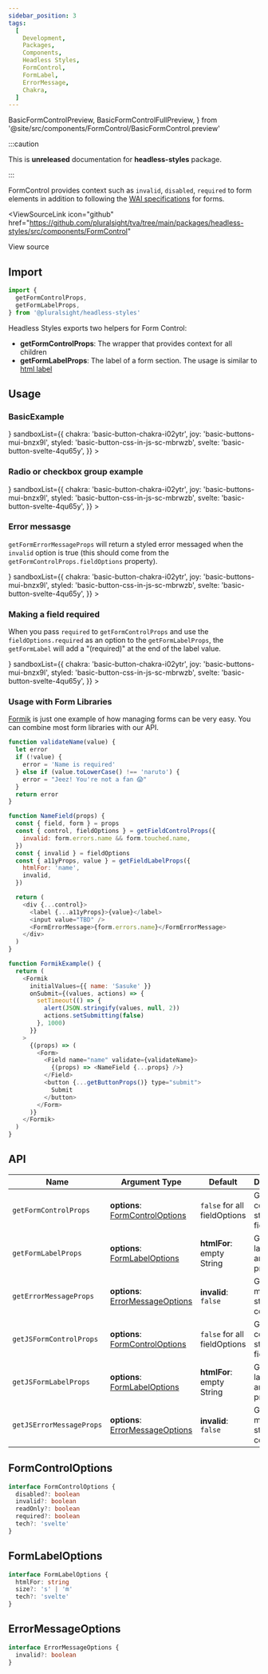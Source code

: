 ```yaml
---
sidebar_position: 3
tags:
  [
    Development,
    Packages,
    Components,
    Headless Styles,
    FormControl,
    FormLabel,
    ErrorMessage,
    Chakra,
  ]
---
```


<!-- TODO: As of 2.0.0-beta.17 live-codeblock do not support imports. -->
<!-- Keep an eye out so we can kill the components we are importing in. -->
<!-- https://docusaurus.io/docs/markdown-features/code-blocks#imports -->

  BasicFormControlPreview,
  BasicFormControlFullPreview,
} from '@site/src/components/FormControl/BasicFormControl.preview'

:::caution

This is **unreleased** documentation for **headless-styles** package.

:::

FormControl provides context such as `invalid`, `disabled`, `required` to form elements in addition to following the [WAI specifications](https://www.w3.org/WAI/tutorials/forms/) for forms.

<ViewSourceLink
  icon="github"
  href="https://github.com/pluralsight/tva/tree/main/packages/headless-styles/src/components/FormControl"
>
  View source
</ViewSourceLink>

## Import

```javascript
import {
  getFormControlProps,
  getFormLabelProps,
} from '@pluralsight/headless-styles'
```

Headless Styles exports two helpers for Form Control:

- **getFormControlProps**: The wrapper that provides context for all children
- **getFormLabelProps**: The label of a form section. The usage is similar to [html label](https://developer.mozilla.org/en-US/docs/Web/HTML/Element/label)

## Usage

### BasicExample

<BasicFormControl />
<LiveExampleTabs
  fullCode={<BasicFormControlFullPreview />}
  sandboxList={{
    chakra: 'basic-button-chakra-i02ytr',
    joy: 'basic-buttons-mui-bnzx9l',
    styled: 'basic-button-css-in-js-sc-mbrwzb',
    svelte: 'basic-button-svelte-4qu65y',
  }}
>
  <BasicFormControlPreview />
</LiveExampleTabs>

### Radio or checkbox group example

<RadioGroup />
<LiveExampleTabs
  fullCode={<BasicButtonFullPreview />}
  sandboxList={{
    chakra: 'basic-button-chakra-i02ytr',
    joy: 'basic-buttons-mui-bnzx9l',
    styled: 'basic-button-css-in-js-sc-mbrwzb',
    svelte: 'basic-button-svelte-4qu65y',
  }}
>
  <BasicButtonPreview />
</LiveExampleTabs>

### Error messasge

`getFormErrorMessageProps` will return a styled error messaged when the `invalid` option is true (this should come from the `getFormControlProps.fieldOptions` property).

<RadioGroup />
<LiveExampleTabs
  fullCode={<BasicButtonFullPreview />}
  sandboxList={{
    chakra: 'basic-button-chakra-i02ytr',
    joy: 'basic-buttons-mui-bnzx9l',
    styled: 'basic-button-css-in-js-sc-mbrwzb',
    svelte: 'basic-button-svelte-4qu65y',
  }}
>
  <BasicButtonPreview />
</LiveExampleTabs>

### Making a field required

When you pass `required` to `getFormControlProps` and use the `fieldOptions.required` as an option to the `getFormLabelProps`, the `getFormLabel` will add a "(required)" at the end of the label value.

<RadioGroup />
<LiveExampleTabs
  fullCode={<BasicButtonFullPreview />}
  sandboxList={{
    chakra: 'basic-button-chakra-i02ytr',
    joy: 'basic-buttons-mui-bnzx9l',
    styled: 'basic-button-css-in-js-sc-mbrwzb',
    svelte: 'basic-button-svelte-4qu65y',
  }}
>
  <BasicButtonPreview />
</LiveExampleTabs>

### Usage with Form Libraries

[Formik](https://formik.org/) is just one example of how managing forms can be very easy. You can combine most form libraries with our API.

```javascript
function validateName(value) {
  let error
  if (!value) {
    error = 'Name is required'
  } else if (value.toLowerCase() !== 'naruto') {
    error = "Jeez! You're not a fan 😱"
  }
  return error
}

function NameField(props) {
  const { field, form } = props
  const { control, fieldOptions } = getFieldControlProps({
    invalid: form.errors.name && form.touched.name,
  })
  const { invalid } = fieldOptions
  const { a11yProps, value } = getFieldLabelProps({
    htmlFor: 'name',
    invalid,
  })

  return (
    <div {...control}>
      <label {...a11yProps}>{value}</label>
      <input value="TBD" />
      <FormErrorMessage>{form.errors.name}</FormErrorMessage>
    </div>
  )
}

function FormikExample() {
  return (
    <Formik
      initialValues={{ name: 'Sasuke' }}
      onSubmit={(values, actions) => {
        setTimeout(() => {
          alert(JSON.stringify(values, null, 2))
          actions.setSubmitting(false)
        }, 1000)
      }}
    >
      {(props) => (
        <Form>
          <Field name="name" validate={validateName}>
            {(props) => <NameField {...props} />}
          </Field>
          <button {...getButtonProps()} type="submit">
            Submit
          </button>
        </Form>
      )}
    </Formik>
  )
}
```

## API

| Name                     | Argument Type                                            | Default                      | Description                             |
| ------------------------ | -------------------------------------------------------- | ---------------------------- | --------------------------------------- |
| `getFormControlProps`    | **options**: [FormControlOptions](#formcontroloptions)   | `false` for all fieldOptions | Get form control styles & field states  |
| `getFormLabelProps`      | **options**: [FormLabelOptions](#formlabeloptions)       | **htmlFor**: empty String    | Get form label styles and a11y props.   |
| `getErrorMessageProps`   | **options**: [ErrorMessageOptions](#errormessageoptions) | **invalid**: `false`         | Get error message styles and content.   |
| `getJSFormControlProps`  | **options**: [FormControlOptions](#formcontroloptions)   | `false` for all fieldOptions | Get form control styles & field states. |
| `getJSFormLabelProps`    | **options**: [FormLabelOptions](#formlabeloptions)       | **htmlFor**: empty String    | Get form label styles and a11y props.   |
| `getJSErrorMessageProps` | **options**: [ErrorMessageOptions](#errormessageoptions) | **invalid**: `false`         | Get error message styles and content.   |

## FormControlOptions

```typescript
interface FormControlOptions {
  disabled?: boolean
  invalid?: boolean
  readOnly?: boolean
  required?: boolean
  tech?: 'svelte'
}
```

## FormLabelOptions

```typescript
interface FormLabelOptions {
  htmlFor: string
  size?: 's' | 'm'
  tech?: 'svelte'
}
```

## ErrorMessageOptions

```typescript
interface ErrorMessageOptions {
  invalid?: boolean
}
```
